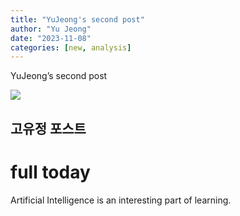 ```yaml
---
title: "YuJeong's second post"
author: "Yu Jeong"
date: "2023-11-08"
categories: [new, analysis]
---
```


YuJeong's second post

![](human.jpeg)

## 고유정 포스트
# full today

Artificial Intelligence is an interesting part of learning.